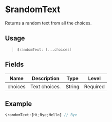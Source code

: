 # $randomText
Returns a random text from all the choices.

## Usage
> `$randomText: [...choices]`

## Fields
| Name    | Description           | Type   | Level    |
| ------- | --------------------- | ------ | -------- |
| choices | Text choices.         | String | Required |

## Example
```js
$randomText:[Hi;Bye;Hello] // Bye
```